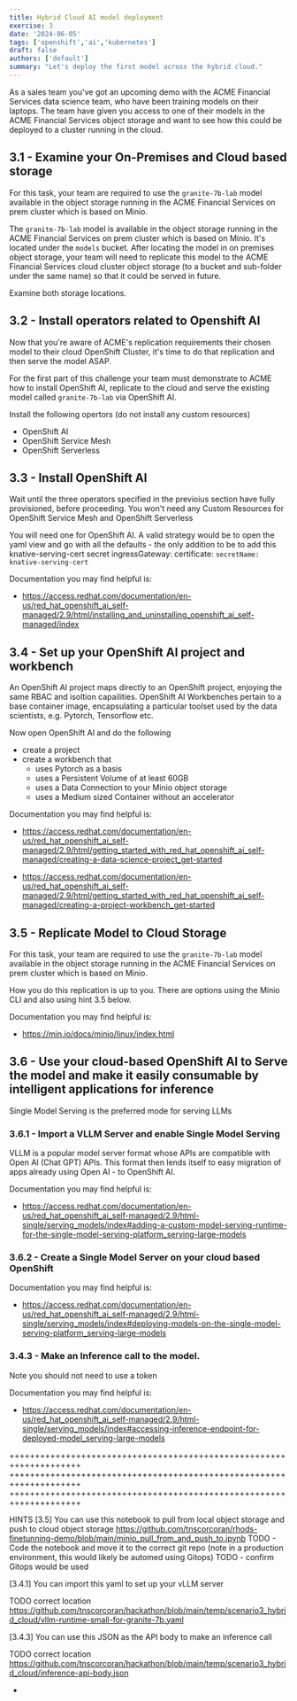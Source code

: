 ```yaml
---
title: Hybrid Cloud AI model deployment
exercise: 3
date: '2024-06-05'
tags: ['openshift','ai','kubernetes']
draft: false
authors: ['default']
summary: "Let's deploy the first model across the hybrid cloud."
---
```


As a sales team you've got an upcoming demo with the ACME Financial Services data science team, who have been training models on their laptops.
The team have given you access to one of their models in the ACME Financial Services object storage and want to see how this could be deployed to a cluster running in the cloud.

## 3.1 - Examine your On-Premises and Cloud based storage

For this task, your team are required to use the `granite-7b-lab` model available in the object storage running in the ACME Financial Services on prem cluster which is based on Minio.

The `granite-7b-lab` model is available in the object storage running in the ACME Financial Services on prem cluster which is based on Minio. It's located under the `models` bucket.
After locating the model in on premises object storage, your team will need to replicate this model to the ACME Financial Services cloud cluster object storage (to a bucket and sub-folder under the same name) so that it could be served in future.

Examine both storage locations.

## 3.2 - Install  operators related to Openshift AI 

Now that you're aware of ACME's replication requirements their chosen model to their cloud OpenShift Cluster, it's time to do that replication and then serve the model ASAP.

For the first part of this challenge your team must demonstrate to ACME how to install OpenShift AI, replicate to the cloud and serve the existing model called `granite-7b-lab` via OpenShift AI.

Install the following opertors (do not install any custom resources)
- OpenShift AI
- OpenShift Service Mesh
- OpenShift Serverless


## 3.3 - Install OpenShift AI
Wait until the three operators specified in the previoius section have fully provisioned, before proceeding.
You won't need any Custom Resources for OpenShift Service Mesh and OpenShift Serverless

You will need one for OpenShift AI. A valid strategy would be to open the yaml view and go with all the defaults - the only addition to be to add this knative-serving-cert secret
        ingressGateway:
          certificate:
            `secretName: knative-serving-cert`

Documentation you may find helpful is:
- https://access.redhat.com/documentation/en-us/red_hat_openshift_ai_self-managed/2.9/html/installing_and_uninstalling_openshift_ai_self-managed/index



## 3.4 - Set up your OpenShift AI project and workbench

An OpenShift AI project maps directly to an OpenShift project, enjoying the same RBAC and isoltion capailities.
OpenShift AI Workbenches pertain to a base container image, encapsulating a particular toolset used by the data scientists, e.g. Pytorch, Tensorflow etc.

Now open OpenShift AI and do the following
- create a project
- create a workbench that 
  - uses Pytorch as a basis
  - uses a Persistent Volume of at least 60GB 
  - uses a Data Connection to your Minio object storage
  - uses a Medium sized Container without an accelerator


Documentation you may find helpful is:

- https://access.redhat.com/documentation/en-us/red_hat_openshift_ai_self-managed/2.9/html/getting_started_with_red_hat_openshift_ai_self-managed/creating-a-data-science-project_get-started

- https://access.redhat.com/documentation/en-us/red_hat_openshift_ai_self-managed/2.9/html/getting_started_with_red_hat_openshift_ai_self-managed/creating-a-project-workbench_get-started




## 3.5 - Replicate Model to Cloud Storage

For this task, your team are required to use the `granite-7b-lab` model available in the object storage running in the ACME Financial Services on prem cluster which is based on Minio.

How you do this replication is up to you. There are options using the Minio CLI and also using hint 3.5 below.

Documentation you may find helpful is:
- https://min.io/docs/minio/linux/index.html




## 3.6 - Use your cloud-based OpenShift AI to Serve the model and make it easily consumable by intelligent applications for inference
Single Model Serving is the preferred mode for serving LLMs

### 3.6.1 - Import a VLLM Server and enable Single Model Serving
VLLM is a popular model server format whose APIs are compatible with Open AI (Chat GPT) APIs. This format then lends itself to easy migration of apps already using Open AI - to OpenShift AI.

Documentation you may find helpful is:
- https://access.redhat.com/documentation/en-us/red_hat_openshift_ai_self-managed/2.9/html-single/serving_models/index#adding-a-custom-model-serving-runtime-for-the-single-model-serving-platform_serving-large-models


### 3.6.2 - Create a Single Model Server on your cloud based OpenShift

Documentation you may find helpful is:
- https://access.redhat.com/documentation/en-us/red_hat_openshift_ai_self-managed/2.9/html-single/serving_models/index#deploying-models-on-the-single-model-serving-platform_serving-large-models

### 3.4.3 - Make an Inference call to the model.

Note you should not need to use a token

Documentation you may find helpful is:
- https://access.redhat.com/documentation/en-us/red_hat_openshift_ai_self-managed/2.9/html-single/serving_models/index#accessing-inference-endpoint-for-deployed-model_serving-large-models



++++++++++++++++++++++++++++++++++++++++++++++++++++++++++++++++++++
++++++++++++++++++++++++++++++++++++++++++++++++++++++++++++++++++++
++++++++++++++++++++++++++++++++++++++++++++++++++++++++++++++++++++

HINTS
[3.5] You can use this notebook to pull from local object storage and push to cloud object storage
    https://github.com/tnscorcoran/rhods-finetunning-demo/blob/main/minio_pull_from_and_push_to.ipynb
    TODO - Code the notebook and move it to the correct git repo
    (note in a production environment, this would likely be automed using Gitops)
    TODO - confirm Gitops would be used

[3.4.1] You can import this yaml to set up your vLLM server

  TODO correct location
  https://github.com/tnscorcoran/hackathon/blob/main/temp/scenario3_hybrid_cloud/vllm-runtime-small-for-granite-7b.yaml

[3.4.3] You can use this JSON as the API body to make an inference call

  TODO correct location
  https://github.com/tnscorcoran/hackathon/blob/main/temp/scenario3_hybrid_cloud/inference-api-body.json





- 